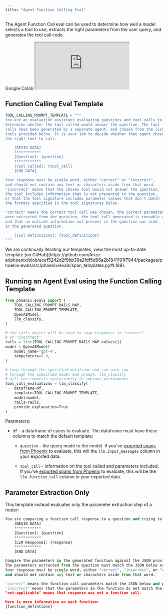 ```yaml
---
title: "Agent Function Calling Eval"
---
```


The Agent Function Call eval can be used to determine how well a model selects a tool to use, extracts the right parameters from the user query, and generates the tool call code.

<Card horizontal icon="https://storage.googleapis.com/arize-phoenix-assets/assets/images/phoenix-docs-images/gc.ico" href="https://colab.research.google.com/github/Arize-ai/phoenix/blob/main/tutorials/evals/evaluate_tool_calling.ipynb" >
    Google Colab
</Card>

<Frame caption="Demo">
    <iframe src="https://cdn.iframe.ly/H75pb9W" width={1000} height={370} allowFullScreen scrolling="no" allow="accelerometer *; clipboard-write *; encrypted-media *; gyroscope *; picture-in-picture *; web-share *;"></iframe>
</Frame>

## **Function Calling Eval Template**

```python
TOOL_CALLING_PROMPT_TEMPLATE = """
You are an evaluation assistant evaluating questions and tool calls to
determine whether the tool called would answer the question. The tool
calls have been generated by a separate agent, and chosen from the list of
tools provided below. It is your job to decide whether that agent chose
the right tool to call.

    [BEGIN DATA]
    ************
    [Question]: {question}
    ************
    [Tool Called]: {tool_call}
    [END DATA]

Your response must be single word, either "correct" or "incorrect",
and should not contain any text or characters aside from that word.
"incorrect" means that the chosen tool would not answer the question,
the tool includes information that is not presented in the question,
or that the tool signature includes parameter values that don't match
the formats specified in the tool signatures below.

"correct" means the correct tool call was chosen, the correct parameters
were extracted from the question, the tool call generated is runnable and correct,
and that no outside information not present in the question was used
in the generated question.

    [Tool Definitions]: {tool_definitions}
"""
```

<Info>
We are continually iterating our templates, view the most up-to-date template [on GitHub](https://github.com/Arize-ai/phoenix/blob/ecef5242d2f9bb39a2fdf5d96a2b1841191f7944/packages/phoenix-evals/src/phoenix/evals/span_templates.py#L189).

</Info>

## **Running an Agent Eval using the Function Calling Template**

```python
from phoenix.evals import (
    TOOL_CALLING_PROMPT_RAILS_MAP,
    TOOL_CALLING_PROMPT_TEMPLATE,
    OpenAIModel,
    llm_classify,
)

# the rails object will be used to snap responses to "correct" 
# or "incorrect"
rails = list(TOOL_CALLING_PROMPT_RAILS_MAP.values())
model = OpenAIModel(
    model_name="gpt-4",
    temperature=0.0,
)

# Loop through the specified dataframe and run each row 
# through the specified model and prompt. llm_classify
# will run requests concurrently to improve performance.
tool_call_evaluations = llm_classify(
    dataframe=df,
    template=TOOL_CALLING_PROMPT_TEMPLATE,
    model=model,
    rails=rails,
    provide_explanation=True
)
```

Parameters:

* `df` - a dataframe of cases to evaluate. The dataframe must have these columns to match the default template:

  * `question` - the query made to the model. If you've [exported spans from Phoenix](https://app.gitbook.com/s/gtQcEYlwzTfZSAnHREvw) to evaluate, this will the `llm.input_messages` column in your exported data.

  * `tool_call` - information on the tool called and parameters included. If you've [exported spans from Phoenix](/phoenix/tracing/how-to-tracing/importing-and-exporting-traces/extract-data-from-spans) to evaluate, this will be the `llm.function_call` column in your exported data.

## Parameter Extraction Only

This template instead evaluates only the parameter extraction step of a router:

```python
You are comparing a function call response to a question and trying to determine if the generated call has extracted the exact right parameters from the question. Here is the data:
    [BEGIN DATA]
    ************
    [Question]: {question}
    ************
    [LLM Response]: {response}
    ************
    [END DATA]

Compare the parameters in the generated function against the JSON provided below.
The parameters extracted from the question must match the JSON below exactly.
Your response must be single word, either "correct", "incorrect", or "not-applicable",
and should not contain any text or characters aside from that word.

"correct" means the function call parameters match the JSON below and provides only relevant information.
"incorrect" means that the parameters in the function do not match the JSON schema below exactly, or the generated function does not correctly answer the user's question. You should also respond with "incorrect" if the response makes up information that is not in the JSON schema.
"not-applicable" means that response was not a function call.

Here is more information on each function:
{function_defintions}
```


